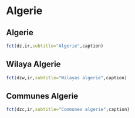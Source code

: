 \newpage

# Algerie

## Algerie

```r
fct(dz,ir,subtitle="Algerie",caption)
```



## Wilaya Algerie

```r
fct(dzw,ir,subtitle="Wilayas algerie",caption)

```

## Communes Algerie

```r
fct(dzc,ir,subtitle="Communes algerie",caption)
```


